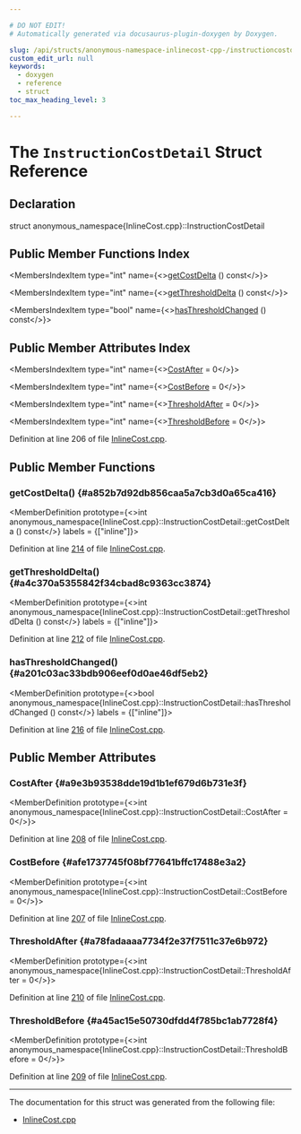 ```yaml
---

# DO NOT EDIT!
# Automatically generated via docusaurus-plugin-doxygen by Doxygen.

slug: /api/structs/anonymous-namespace-inlinecost-cpp-/instructioncostdetail
custom_edit_url: null
keywords:
  - doxygen
  - reference
  - struct
toc_max_heading_level: 3

---
```





# The `InstructionCostDetail` Struct Reference

<DoxygenPage pluginConfig={pluginConfig}>



## Declaration

<CodeBlock>struct anonymous_namespace{InlineCost.cpp}::InstructionCostDetail</CodeBlock>

## Public Member Functions Index

<MembersIndex>

<MembersIndexItem
  type="int"
  name={<><a href="#a852b7d92db856caa5a7cb3d0a65ca416">getCostDelta</a> () const</>}>
</MembersIndexItem>

<MembersIndexItem
  type="int"
  name={<><a href="#a4c370a5355842f34cbad8c9363cc3874">getThresholdDelta</a> () const</>}>
</MembersIndexItem>

<MembersIndexItem
  type="bool"
  name={<><a href="#a201c03ac33bdb906eef0d0ae46df5eb2">hasThresholdChanged</a> () const</>}>
</MembersIndexItem>

</MembersIndex>

## Public Member Attributes Index

<MembersIndex>

<MembersIndexItem
  type="int"
  name={<><a href="#a9e3b93538dde19d1b1ef679d6b731e3f">CostAfter</a> = 0</>}>
</MembersIndexItem>

<MembersIndexItem
  type="int"
  name={<><a href="#afe1737745f08bf77641bffc17488e3a2">CostBefore</a> = 0</>}>
</MembersIndexItem>

<MembersIndexItem
  type="int"
  name={<><a href="#a78fadaaaa7734f2e37f7511c37e6b972">ThresholdAfter</a> = 0</>}>
</MembersIndexItem>

<MembersIndexItem
  type="int"
  name={<><a href="#a45ac15e50730dfdd4f785bc1ab7728f4">ThresholdBefore</a> = 0</>}>
</MembersIndexItem>

</MembersIndex>


Definition at line 206 of file <a href="/docs/api/files/lib/lib/analysis/inlinecost-cpp">InlineCost.cpp</a>.

<SectionDefinition>

## Public Member Functions

### getCostDelta() {#a852b7d92db856caa5a7cb3d0a65ca416}

<MemberDefinition
  prototype={<>int anonymous&#95;namespace&#123;InlineCost.cpp&#125;::InstructionCostDetail::getCostDelta () const</>}
  labels = {["inline"]}>

Definition at line <a href="/docs/api/files/lib/lib/analysis/inlinecost-cpp/#l00214">214</a> of file <a href="/docs/api/files/lib/lib/analysis/inlinecost-cpp">InlineCost.cpp</a>.
</MemberDefinition>

### getThresholdDelta() {#a4c370a5355842f34cbad8c9363cc3874}

<MemberDefinition
  prototype={<>int anonymous&#95;namespace&#123;InlineCost.cpp&#125;::InstructionCostDetail::getThresholdDelta () const</>}
  labels = {["inline"]}>

Definition at line <a href="/docs/api/files/lib/lib/analysis/inlinecost-cpp/#l00212">212</a> of file <a href="/docs/api/files/lib/lib/analysis/inlinecost-cpp">InlineCost.cpp</a>.
</MemberDefinition>

### hasThresholdChanged() {#a201c03ac33bdb906eef0d0ae46df5eb2}

<MemberDefinition
  prototype={<>bool anonymous&#95;namespace&#123;InlineCost.cpp&#125;::InstructionCostDetail::hasThresholdChanged () const</>}
  labels = {["inline"]}>

Definition at line <a href="/docs/api/files/lib/lib/analysis/inlinecost-cpp/#l00216">216</a> of file <a href="/docs/api/files/lib/lib/analysis/inlinecost-cpp">InlineCost.cpp</a>.
</MemberDefinition>

</SectionDefinition>

<SectionDefinition>

## Public Member Attributes

### CostAfter {#a9e3b93538dde19d1b1ef679d6b731e3f}

<MemberDefinition
  prototype={<>int anonymous&#95;namespace&#123;InlineCost.cpp&#125;::InstructionCostDetail::CostAfter = 0</>}>

Definition at line <a href="/docs/api/files/lib/lib/analysis/inlinecost-cpp/#l00208">208</a> of file <a href="/docs/api/files/lib/lib/analysis/inlinecost-cpp">InlineCost.cpp</a>.
</MemberDefinition>

### CostBefore {#afe1737745f08bf77641bffc17488e3a2}

<MemberDefinition
  prototype={<>int anonymous&#95;namespace&#123;InlineCost.cpp&#125;::InstructionCostDetail::CostBefore = 0</>}>

Definition at line <a href="/docs/api/files/lib/lib/analysis/inlinecost-cpp/#l00207">207</a> of file <a href="/docs/api/files/lib/lib/analysis/inlinecost-cpp">InlineCost.cpp</a>.
</MemberDefinition>

### ThresholdAfter {#a78fadaaaa7734f2e37f7511c37e6b972}

<MemberDefinition
  prototype={<>int anonymous&#95;namespace&#123;InlineCost.cpp&#125;::InstructionCostDetail::ThresholdAfter = 0</>}>

Definition at line <a href="/docs/api/files/lib/lib/analysis/inlinecost-cpp/#l00210">210</a> of file <a href="/docs/api/files/lib/lib/analysis/inlinecost-cpp">InlineCost.cpp</a>.
</MemberDefinition>

### ThresholdBefore {#a45ac15e50730dfdd4f785bc1ab7728f4}

<MemberDefinition
  prototype={<>int anonymous&#95;namespace&#123;InlineCost.cpp&#125;::InstructionCostDetail::ThresholdBefore = 0</>}>

Definition at line <a href="/docs/api/files/lib/lib/analysis/inlinecost-cpp/#l00209">209</a> of file <a href="/docs/api/files/lib/lib/analysis/inlinecost-cpp">InlineCost.cpp</a>.
</MemberDefinition>

</SectionDefinition>

<hr/>

The documentation for this struct was generated from the following file:

<ul>
<li><a href="/docs/api/files/lib/lib/analysis/inlinecost-cpp">InlineCost.cpp</a></li>
</ul>

</DoxygenPage>

